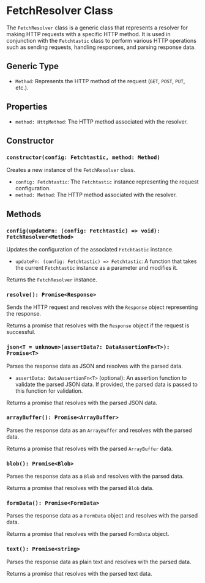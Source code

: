 # FetchResolver Class

The `FetchResolver` class is a generic class that represents a resolver for making HTTP requests with a specific HTTP method. It is used in conjunction with the `Fetchtastic` class to perform various HTTP operations such as sending requests, handling responses, and parsing response data.

## Generic Type

-   `Method`: Represents the HTTP method of the request (`GET`, `POST`, `PUT`, etc.).

## Properties

-   `method: HttpMethod`: The HTTP method associated with the resolver.

## Constructor

### `constructor(config: Fetchtastic, method: Method)`

Creates a new instance of the `FetchResolver` class.

-   `config: Fetchtastic`: The `Fetchtastic` instance representing the request configuration.
-   `method: Method`: The HTTP method associated with the resolver.

## Methods

### `config(updateFn: (config: Fetchtastic) => void): FetchResolver<Method>`

Updates the configuration of the associated `Fetchtastic` instance.

-   `updateFn: (config: Fetchtastic) => Fetchtastic`: A function that takes the current `Fetchtastic` instance as a parameter and modifies it.

Returns the `FetchResolver` instance.

### `resolve(): Promise<Response>`

Sends the HTTP request and resolves with the `Response` object representing the response.

Returns a promise that resolves with the `Response` object if the request is successful.

### `json<T = unknown>(assertData?: DataAssertionFn<T>): Promise<T>`

Parses the response data as JSON and resolves with the parsed data.

-   `assertData: DataAssertionFn<T>` (optional): An assertion function to validate the parsed JSON data. If provided, the parsed data is passed to this function for validation.

Returns a promise that resolves with the parsed JSON data.

### `arrayBuffer(): Promise<ArrayBuffer>`

Parses the response data as an `ArrayBuffer` and resolves with the parsed data.

Returns a promise that resolves with the parsed `ArrayBuffer` data.

### `blob(): Promise<Blob>`

Parses the response data as a `Blob` and resolves with the parsed data.

Returns a promise that resolves with the parsed `Blob` data.

### `formData(): Promise<FormData>`

Parses the response data as a `FormData` object and resolves with the parsed data.

Returns a promise that resolves with the parsed `FormData` object.

### `text(): Promise<string>`

Parses the response data as plain text and resolves with the parsed data.

Returns a promise that resolves with the parsed text data.
